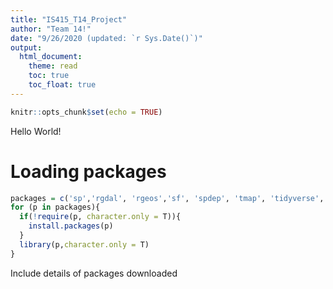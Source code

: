 ```yaml
---
title: "IS415_T14_Project"
author: "Team 14!"
date: "9/26/2020 (updated: `r Sys.Date()`)"
output: 
  html_document:
    theme: read
    toc: true
    toc_float: true
---
```


```r
knitr::opts_chunk$set(echo = TRUE)
```

Hello World!

# Loading packages
```r
packages = c('sp','rgdal', 'rgeos','sf', 'spdep', 'tmap', 'tidyverse','rvest','spatstat', 'raster', 'maptools','blogdown')
for (p in packages){
  if(!require(p, character.only = T)){
    install.packages(p)
  }
  library(p,character.only = T)
}
```
Include details of packages downloaded
